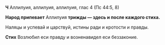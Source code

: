 **Ч** Аллилуия, аллилуия, аллилуия, глас 4 (Пс 44:5, 8)

**Народ припевает** Аллилуия **трижды — здесь и после каждого стиха.**

Наляцы и успевай и царствуй, истины ради и кротости и правды.

**Стих** Возлюбил еси правду и возненавидел еси беззаконие.

